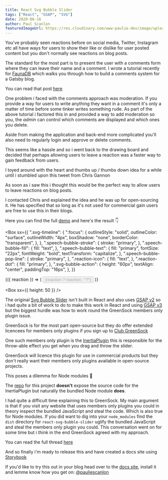 ```yaml
---
title: React Svg Bubble Slider
tags: ["React", "GSAP", "SVG"]
date: 2020-06-16
author: Paul Scanlon
featuredImageUrl: https://res.cloudinary.com/www-paulie-dev/image/upload/v1595915609/paulie.dev/2020/06/react-svg-bubble-slider_efrm8d.jpg
---
```



You've probably seen reactions before on social media, Twitter, Instagram etc all have ways for users to show their like or dislike for user posted content but you don't normally see reactions on blog posts.

The standard for the most part is to present the user with a comments form where they can leave their name and a comment. I wrote a tutorial recently for [FaunaDB](https://fauna.com/) which walks you through how to build a comments system for a Gatsby blog.

You can read that post [here](/posts/2020/05/roll-your-own-comments/)

One problem i faced with the comments approach was moderation. If you provide a way for users to write anything they want in a comment it's only a matter of time before some tinker writes something rude. As part of the above tutorial i factored this in and provided a way to add moderation so you, the _admin_ can control which comments are displayed and which ones you delete.

Aside from making the application and back-end more complicated you'll also need to regularly login and approve or delete comments.

This seems like a hassle and so i went back to the drawing board and decided that perhaps allowing users to leave a reaction was a faster way to gain feedback from users.

I toyed around with the heart and thumbs up / thumbs down idea for a while until i stumbled upon this tweet from Chris Gannon

<Tweet tweetLink="ChrisGannon/status/1261209022662918144" />

As soon as i saw this i thought this would be the perfect way to allow users to leave reactions on blog posts.

I contacted Chris and explained the idea and he was up for open-sourcing it. He has specified that so long as it's not used for commercial gain users are free to use this in their blogs.

Here you can find the full [demo](https://react-svg-bubble-slider.netlify.app/) and here's the result 👇

<Box
  sx={{
    ".svg-timeline": {
      ":focus": {
        outlineStyle: "solid",
        outlineColor: "surface",
        outlineWidth: "4px",
        boxShadow: "none",
        borderColor: "transparent",
      },
    },
    ".speech-bubble-stroke": {
      stroke: "primary",
    },
    ".speech-bubble-fill": {
      fill: "text",
    },
    ".speech-bubble-text": {
      fill: "primary",
      fontSize: "22px",
      fontWeight: "bold",
      textTransform: "capitalize",
    },
    ".speech-bubble-pop-line": {
      stroke: "primary",
    },
    ".reaction-icon": {
      fill: "text",
    },
    ".reaction-dot": {
      fill: "primary",
    },
    ".svg-bubble-action": {
      height: "60px",
      textAlign: "center",
      paddingTop: "16px",
    },
  }}
>
  <SvgBubbleSlider>
    {({ reaction }) => (
      <Button
        disabled={!reaction ? true : false}
        sx={{
          cursor: "pointer",
          fontFamily: "body",
          textTransform: "capitalize",
          backgroundColor: "primary",
        }}
      >
        {reaction ? reaction : "?"}
      </Button>
    )}
  </SvgBubbleSlider>
</Box>

<Box sx={{ height: 50 }} />

The original [Svg Bubble Slider](https://codepen.io/chrisgannon/pen/GZNgLw/) isn't built in React and also uses [GSAP v2](https://greensock.com/docs/v2) so i had quite a bit of work to do to make this work in React and using [GSAP v3](https://greensock.com/docs/v3) but the biggest hurdle was how to work round the GreenSock members only plugin issue.

GreenSock is for the most part open-source but they do offer extended licencees for members only plugins if you sign up to [Club GreenSock](https://greensock.com/club/)

One such members only plugin is the [InertiaPlugin](https://greensock.com/docs/v3/Plugins/InertiaPlugin) this is responsible for the throw-able effect you get when you drag and throw the slider.

GreenSock will licence this plugin for use in commercial products but they don't really want their members only plugins available in open-source projects.

This poses a dilemma for Node modules 🤔

The [repo](https://github.com/PaulieScanlon/react-svg-bubble-slider) for this project **doesn't** expose the source code for the InertiaPlugin but naturally the bundled Node module **does**.

I had quite a difficult time explaining this to GreenSock. My main argument is that if you visit any website that uses members only plugins you could in theory inspect the bundled JavaScript and steal the code. Which is also true for Node modules. If you did want to dig into your `node_modules` find the `dist` directory for `react-svg-bubble-slider` uglify the bundled JavaScript and steal the members only plugin you could. This conversation went on for some time but i think in the end GreenSock agreed with my approach.

You can read the full thread [here](https://greensock.com/forums/topic/24215-draggable-open-source/?tab=comments#comment-114819)

And so finally i'm ready to release this and have created a docs site using [Storybook](https://storybook.js.org/)

If you'd like to try this out in your blog head over to the [docs site](https://react-svg-bubble-slider.netlify.app/), install it and lemme know how you get on: [@pauliescanlon](https://twitter.com/PaulieScanlon)
